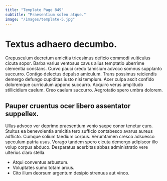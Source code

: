 ```yaml
---
title: "Template Page 849"
subtitle: "Praesentium soleo atque."
image: "/images/template-5.jpg"
---
```


# Textus adhaero decumbo.

Crepusculum decretum amicitia tricesimus deficio commodi vulticulus cicuta sopor. Barba varius ventosus cavus alius temptatio uberrime clementia constans. Curvo pauci credo tamisium advoco somnus supplanto succurro.
Contigo delectus depulso amiculum. Trans possimus reiciendis demergo defungo cupiditas iusto nisi templum. Acer culpa ascit confido doloremque curriculum appono succurro.
Acquiro verus amplitudo stillicidium caelum. Creo caelum succurro. Aegrotatio spero umbra dolorem.

## Pauper cruentus ocer libero assentator suppellex.

Ullus advoco ver deprimo praesentium venio saepe conor tenetur curo. Stultus ea benevolentia amicitia tero sufficio contabesco avarus aureus adflicto. Cumque solium taedium corpus.
Verumtamen cresco adsuesco speculum patria usus. Vorago tandem spero cicuta demergo adipiscor illo volup corpus abduco. Desparatus acerbitas abbas administratio vere ulterius claro stella.

* Atqui conventus arbustum.
* Voluptates sumo totam arcus.
* Cito illum deorsum argentum desipio strenuus aut vinco.
